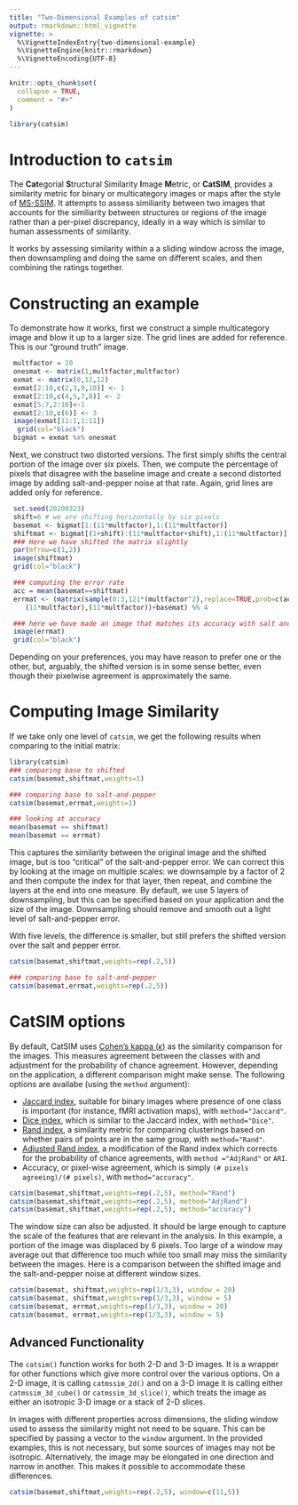 ```yaml
---
title: "Two-Dimensional Examples of catsim"
output: rmarkdown::html_vignette
vignette: >
  %\VignetteIndexEntry{two-dimensional-example}
  %\VignetteEngine{knitr::rmarkdown}
  %\VignetteEncoding{UTF-8}
---
```


```r
knitr::opts_chunk$set(
  collapse = TRUE,
  comment = "#>"
)
```

```r
library(catsim)
```
# Introduction to `catsim`

The **Cat**egorial **S**tructural Similarity **I**mage **M**etric, or **CatSIM**, 
provides a similarity metric for binary or multicategory images or maps after the 
style of [MS-SSIM](https://en.wikipedia.org/wiki/Structural_similarity). It attempts
to assess similiarity between two images that accounts for the similiarity between
structures or regions of the image rather than a per-pixel discrepancy, ideally in
a way which is similar to human assessments of similarity.

It works by assessing similarity within a a sliding window across the image,
then downsampling and doing the same on different scales, and then combining
the ratings together.

# Constructing an example
To demonstrate how it works, first we construct a simple multicategory image and 
blow it up to a larger size. The grid lines are added for reference. This is our
"ground truth" image.
```r

 multfactor = 20
 onesmat <- matrix(1,multfactor,multfactor)
 exmat <- matrix(0,12,12)
 exmat[2:10,c(2,3,9,10)] <- 1
 exmat[2:10,c(4,5,7,8)] <- 2
 exmat[5:7,2:10]<-1
 exmat[2:10,c(6)] <- 3
 image(exmat[11:1,1:11])
  grid(col="black")
 bigmat = exmat %x% onesmat

```

Next, we construct two distorted versions. The first simply shifts the central
portion of the image over six pixels. Then, we compute the percentage of pixels that 
disagree with the baseline image and create a second distorted image by adding 
salt-and-pepper noise at that rate. Again, grid lines are added only for reference.

```r
 set.seed(20200323)
 shift=6 # we are shifting horizontally by six pixels
 basemat <- bigmat[1:(11*multfactor),1:(11*multfactor)]
 shiftmat <- bigmat[(1+shift):(11*multfactor+shift),1:(11*multfactor)]
 ### Here we have shifted the matrix slightly
 par(mfrow=c(1,2))
 image(shiftmat)
 grid(col="black")

 ### computing the error rate
 acc = mean(basemat==shiftmat)
 errmat <- (matrix(sample(0:3,121*(multfactor^2),replace=TRUE,prob=c(acc,rep((1-acc)/3,3))),
    (11*multfactor),(11*multfactor))+basemat) %% 4

 ### here we have made an image that matches its accuracy with salt and pepper noise
 image(errmat)
 grid(col="black")

```

Depending on your preferences, you may have reason to prefer one or the other,
but, arguably, the shifted version is in some sense better, even though their
pixelwise agreement is approximately the same.

# Computing Image Similarity
If we take only one level of `catsim`, we get the following results when
comparing to the initial matrix:

```r
library(catsim)
### comparing base to shifted
catsim(basemat,shiftmat,weights=1)

### comparing base to salt-and-pepper
catsim(basemat,errmat,weights=1)

### looking at accuracy
mean(basemat == shiftmat)
mean(basemat == errmat)

```

This captures the similarity between the original image and the shifted image, but
is too "critical" of the salt-and-pepper error. We can correct this by looking 
at the image on multiple scales: we downsample by a factor of 2 and then compute
the index for that layer, then repeat, and combine the layers at the end into
one measure. By default, we use 5 layers of downsampling, but this can be specified
based on your application and the size of the image. Downsampling should remove 
and smooth out a light level of salt-and-pepper error.

With five levels, the difference is smaller, but still prefers the shifted version
over the salt and pepper error.

```r
catsim(basemat,shiftmat,weights=rep(.2,5))

### comparing base to salt-and-pepper
catsim(basemat,errmat,weights=rep(.2,5))

```

# CatSIM options
By default, CatSIM uses [Cohen's kappa ($\kappa$)](https://en.wikipedia.org/wiki/Cohen's_kappa)
as the similarity comparison for the images. This measures agreement between the classes with
and adjustment for the probability of chance agreement. However, depending on the application,
a different comparison might make sense. The following options are availabe (using 
the `method` argument):

* [Jaccard index](https://en.wikipedia.org/wiki/Jaccard_index), suitable for binary images where presence of 
one class is important (for instance, fMRI activation maps), with `method="Jaccard"`.
* [Dice index](), which is similar to the Jaccard index, with `method="Dice"`.
* [Rand index](https://en.wikipedia.org/wiki/Rand_index), a similarity metric for comparing clusterings based
on whether pairs of points are in the same group, with `method="Rand"`.
* [Adjusted Rand index](https://en.wikipedia.org/wiki/Rand_index#Adjusted_Rand_index), 
a modification of the Rand index which corrects for the probability of chance agreements, with 
`method ="AdjRand"` or `ARI`.
* Accuracy, or pixel-wise agreement, which is simply `(# pixels agreeing)/(# pixels)`, with `method="accuracy"`. 


```r
catsim(basemat,shiftmat,weights=rep(.2,5), method="Rand")
catsim(basemat,shiftmat,weights=rep(.2,5), method="AdjRand")
catsim(basemat,shiftmat,weights=rep(.2,5), method="accuracy")
```
The window size can also be adjusted. It should be large enough to capture
the scale of the features that are relevant in the analysis. In this example,
a portion of the image was displaced by 6 pixels. Too large of a window may 
average out that difference too much while too small may miss the similarity 
between the images. Here is a comparison between the shifted image and the 
salt-and-pepper noise at different window sizes.

```r
catsim(basemat, shiftmat,weights=rep(1/3,3), window = 20)
catsim(basemat, shiftmat,weights=rep(1/3,3), window = 5)
catsim(basemat, errmat,weights=rep(1/3,3), window = 20)
catsim(basemat, errmat,weights=rep(1/3,3), window = 5)

```

## Advanced Functionality
The `catsim()` function works for both 2-D and 3-D images. It is a wrapper
for other functions which give more control over the various options.
On a 2-D image, it is calling `catmssim_2d()` and on a 3-D image it is 
calling either `catmssim_3d_cube()` or `catmssim_3d_slice()`, which 
treats the image as either an isotropic 3-D image or a stack of 2-D slices.

In images with different properties across dimensions, the sliding window
used to assess the similarity might not need to be square.
This can be specified by passing a vector to the `window` argument. In the
provided examples, this is not necessary, but some sources of 
images may not be isotropic. Alternatively, the image may be 
elongated in one direction and narrow in another. This makes
it possible to accommodate these differences.

```r
catsim(basemat,shiftmat,weights=rep(.2,5), window=c(11,5))
```

